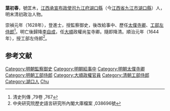 {{Otheruses|葉初春|other=同名或類似名的其它條目描述}}
'''葉初春'''，號匡木，[[江西承宣布政使司|江西承宣布政使司]][[九江府|九江府]][[湖口縣|湖口縣]]（今[[江西省|江西省]][[九江市|九江市]][[湖口縣|湖口縣]]）人，明末清初政治人物。

崇禎元年（1628年），登進士，授監察御史，後改給事中、歷任[[太僕寺卿|太僕寺卿]]、[[工部左侍郎|工部左侍郎]]<ref>清史列傳 ,79卷 ,767</ref>。明亡後歸降[[李自成|李自成]]，任[[大順_(政權)|大順]]政權尚玺寺卿。隨即降清。順治元年（1644年），授工部左侍郎<ref>中央研究院歷史語言研究所內閣大庫檔案 ,038696號</ref>。

==参考文献==
{{reflist}}

{{清朝人物小作品}}
{{崇禎元年戊辰科殿試金榜}}
{{DEFAULTSORT:Ye葉}}
[[Category:明朝監察御史|Category:明朝監察御史]]
[[Category:明朝給事中|Category:明朝給事中]]
[[Category:明朝太僕寺卿|Category:明朝太僕寺卿]]
[[Category:明朝工部侍郎|Category:明朝工部侍郎]]
[[Category:大順政權官員|Category:大順政權官員]]
[[Category:清朝工部侍郎|Category:清朝工部侍郎]]
[[Category:湖口人|Category:湖口人]]
[[Category:葉姓|Chu]]